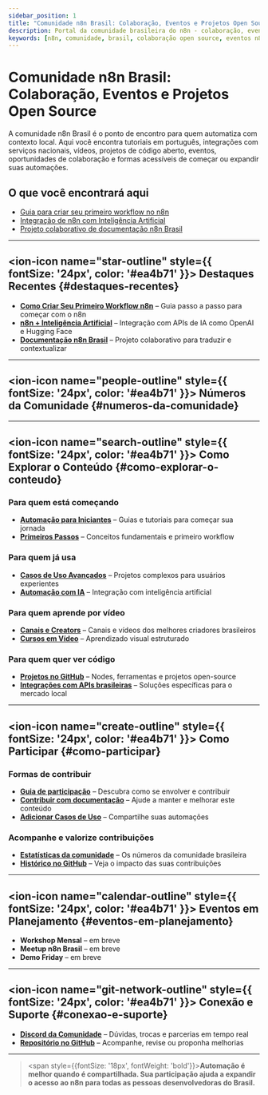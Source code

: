---
sidebar_position: 1
title: "Comunidade n8n Brasil: Colaboração, Eventos e Projetos Open Source"
description: Portal da comunidade brasileira do n8n - colaboração, eventos, projetos open source, artigos, vídeos e suporte para automação.
keywords: [n8n, comunidade, brasil, colaboração open source, eventos n8n, projetos colaborativos, ajuda n8n, automação, workflows, contribuições]
---


# Comunidade n8n Brasil: Colaboração, Eventos e Projetos Open Source

A comunidade n8n Brasil é o ponto de encontro para quem automatiza com contexto local. Aqui você encontra tutoriais em português, integrações com serviços nacionais, vídeos, projetos de código aberto, eventos, oportunidades de colaboração e formas acessíveis de começar ou expandir suas automações.

## O que você encontrará aqui

- [Guia para criar seu primeiro workflow no n8n](../primeiros-passos/primeiro-workflow)
- [Integração de n8n com Inteligência Artificial](../advanced-ai/tutorial-ai)
- [Projeto colaborativo de documentação n8n Brasil](https://github.com/tatyquebralayout/n8n-Doc-pt-BR)

---

## <ion-icon name="star-outline" style={{ fontSize: '24px', color: '#ea4b71' }}></ion-icon> Destaques Recentes {#destaques-recentes}

- **[Como Criar Seu Primeiro Workflow n8n](../primeiros-passos/primeiro-workflow)** – Guia passo a passo para começar com o n8n
- **[n8n + Inteligência Artificial](../advanced-ai/tutorial-ai)** – Integração com APIs de IA como OpenAI e Hugging Face
- **[Documentação n8n Brasil](https://github.com/tatyquebralayout/n8n-Doc-pt-BR)** – Projeto colaborativo para traduzir e contextualizar

---

## <ion-icon name="people-outline" style={{ fontSize: '24px', color: '#ea4b71' }}></ion-icon> Números da Comunidade {#numeros-da-comunidade}

<CommunityStats loading={true} />

---

## <ion-icon name="search-outline" style={{ fontSize: '24px', color: '#ea4b71' }}></ion-icon> Como Explorar o Conteúdo {#como-explorar-o-conteudo}

### Para quem está começando
- **[Automação para Iniciantes](./automacao-iniciantes)** – Guias e tutoriais para começar sua jornada
- **[Primeiros Passos](../primeiros-passos/conceitos-fundamentais)** – Conceitos fundamentais e primeiro workflow

### Para quem já usa
- **[Casos de Uso Avançados](./casos-uso-avancados)** – Projetos complexos para usuários experientes
- **[Automação com IA](../advanced-ai)** – Integração com inteligência artificial

### Para quem aprende por vídeo
- **[Canais e Creators](./videos)** – Canais e vídeos dos melhores criadores brasileiros
- **[Cursos em Vídeo](../cursos/cursos-em-video/curso-iniciante)** – Aprendizado visual estruturado

### Para quem quer ver código
- **[Projetos no GitHub](./github)** – Nodes, ferramentas e projetos open-source
- **[Integrações com APIs brasileiras](../integracoes-br)** – Soluções específicas para o mercado local

---

## <ion-icon name="create-outline" style={{ fontSize: '24px', color: '#ea4b71' }}></ion-icon> Como Participar {#como-participar}

### Formas de contribuir
- **[Guia de participação](./como-participar)** – Descubra como se envolver e contribuir
- **[Contribuir com documentação](../contribuir)** – Ajude a manter e melhorar este conteúdo
- **[Adicionar Casos de Uso](../contribuir/n8n-oficial/adicionar-casos-uso)** – Compartilhe suas automações

### Acompanhe e valorize contribuições
- **[Estatísticas da comunidade](./estatisticas.mdx)** – Os números da comunidade brasileira
- **[Histórico no GitHub](./github.mdx)** – Veja o impacto das suas contribuições

---

## <ion-icon name="calendar-outline" style={{ fontSize: '24px', color: '#ea4b71' }}></ion-icon> Eventos em Planejamento {#eventos-em-planejamento}

- **Workshop Mensal** – em breve
- **Meetup n8n Brasil** – em breve
- **Demo Friday** – em breve

---

## <ion-icon name="git-network-outline" style={{ fontSize: '24px', color: '#ea4b71' }}></ion-icon> Conexão e Suporte {#conexao-e-suporte}

- **[Discord da Comunidade](https://discord.gg/n8nbrasil)** – Dúvidas, trocas e parcerias em tempo real
- **[Repositório no GitHub](https://github.com/tatyquebralayout/n8n-Doc-pt-BR)** – Acompanhe, revise ou proponha melhorias

---

> <span style={{fontSize: '18px', fontWeight: 'bold'}}>**Automação é melhor quando é compartilhada. Sua participação ajuda a expandir o acesso ao n8n para todas as pessoas desenvolvedoras do Brasil.**</span> 
